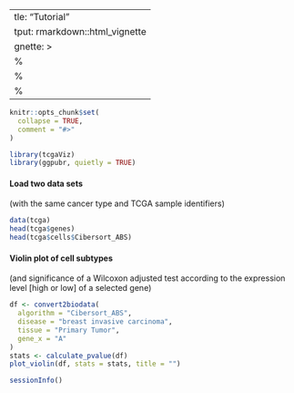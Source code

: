   ---
title: "Tutorial"
output: rmarkdown::html_vignette
vignette: >
  %\VignetteIndexEntry{Tutorial}
  %\VignetteEngine{knitr::rmarkdown}
  %\VignetteEncoding{UTF-8}
---

```r
knitr::opts_chunk$set(
  collapse = TRUE,
  comment = "#>"
)
```

```r
library(tcgaViz)
library(ggpubr, quietly = TRUE)
```

#### Load two data sets
(with the same cancer type and TCGA sample identifiers)
```r
data(tcga)
head(tcga$genes)
head(tcga$cells$Cibersort_ABS)
```

#### Violin plot of cell subtypes
(and significance of a Wilcoxon adjusted test according to the expression
 level [high or low] of a selected gene)
```r
df <- convert2biodata(
  algorithm = "Cibersort_ABS",
  disease = "breast invasive carcinoma",
  tissue = "Primary Tumor",
  gene_x = "A"
)
stats <- calculate_pvalue(df)
plot_violin(df, stats = stats, title = "")
```

```r
sessionInfo()
```

